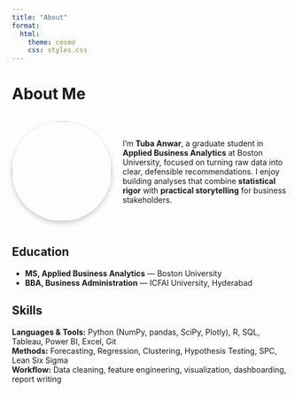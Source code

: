 ```yaml
---
title: "About"
format:
  html:
    theme: cosmo
    css: styles.css
---
```


# About Me

::: {style="display:flex;align-items:center;gap:20px;margin-bottom:18px;"}
![](images/tuba.jpeg){width=180 style="border-radius:50%;box-shadow:0 4px 10px rgba(0,0,0,.2);"}

I’m **Tuba Anwar**, a graduate student in **Applied Business Analytics** at Boston University, focused on turning raw data into clear, defensible recommendations. I enjoy building analyses that combine **statistical rigor** with **practical storytelling** for business stakeholders.
:::

## Education
- **MS, Applied Business Analytics** — Boston University  
- **BBA, Business Administration** — ICFAI University, Hyderabad

## Skills
**Languages & Tools:** Python (NumPy, pandas, SciPy, Plotly), R, SQL, Tableau, Power BI, Excel, Git  
**Methods:** Forecasting, Regression, Clustering, Hypothesis Testing, SPC, Lean Six Sigma  
**Workflow:** Data cleaning, feature engineering, visualization, dashboarding, report writing
